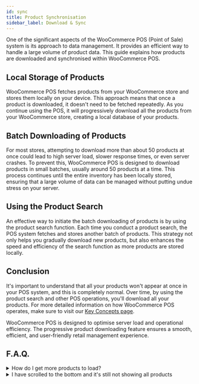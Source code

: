 ```yaml
---
id: sync
title: Product Synchronisation
sidebar_label: Download & Sync
---
```


One of the significant aspects of the WooCommerce POS (Point of Sale) system is its approach to data management. It provides an efficient way to handle a large volume of product data. This guide explains how products are downloaded and synchronised within WooCommerce POS.

## Local Storage of Products

WooCommerce POS fetches products from your WooCommerce store and stores them locally on your device. This approach means that once a product is downloaded, it doesn't need to be fetched repeatedly. As you continue using the POS, it will progressively download all the products from your WooCommerce store, creating a local database of your products.

## Batch Downloading of Products

For most stores, attempting to download more than about 50 products at once could lead to high server load, slower response times, or even server crashes. To prevent this, WooCommerce POS is designed to download products in small batches, usually around 50 products at a time. This process continues until the entire inventory has been locally stored, ensuring that a large volume of data can be managed without putting undue stress on your server.

## Using the Product Search

An effective way to initiate the batch downloading of products is by using the product search function. Each time you conduct a product search, the POS system fetches and stores another batch of products. This strategy not only helps you gradually download new products, but also enhances the speed and efficiency of the search function as more products are stored locally.

## Conclusion

It's important to understand that all your products won't appear at once in your POS system, and this is completely normal. Over time, by using the product search and other POS operations, you'll download all your products. For more detailed information on how WooCommerce POS operates, make sure to visit our [Key Concepts page](/#-key-concepts).

WooCommerce POS is designed to optimise server load and operational efficiency. The progressive product downloading feature ensures a smooth, efficient, and user-friendly retail management experience.

## F.A.Q.

<details>

<summary>How do I get more products to load?</summary>

Product synchronization in the POS can be triggered in several ways:

- When the POS is first loaded.
- Each time you execute a product search.
- Applying a filter, for example, by category or tag.
- Scrolling to the bottom of the product list.
- Pressing the sync button manually.
- Furthermore, the POS will automatically sync every 10 minutes.

Once all the products are downloaded, future syncs will only fetch the products that have been updated since the last sync.

</details>

<details>

<summary>
  I have scrolled to the bottom and it's still not showing all products
</summary>

There could be a couple of reasons why not all products are showing:

- The POS will hide out-of-stock items by default. This setting can be altered in the product display settings if you wish to show out-of-stock items.

- The WooCommerce REST API is only compatible with the standard WooCommerce product types, which are simple, variable, grouped, and external. If you're using a custom product type, they might not display in the POS.

</details>
